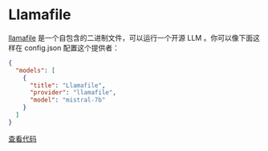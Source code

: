 # Llamafile

[llamafile](https://github.com/Mozilla-Ocho/llamafile#readme) 是一个自包含的二进制文件，可以运行一个开源 LLM 。你可以像下面这样在 config.json 配置这个提供者：

```json title="config.json"
{
  "models": [
    {
      "title": "Llamafile",
      "provider": "llamafile",
      "model": "mistral-7b"
    }
  ]
}
```

[查看代码](https://github.com/continuedev/continue/blob/main/core/llm/llms/Llamafile.ts)
